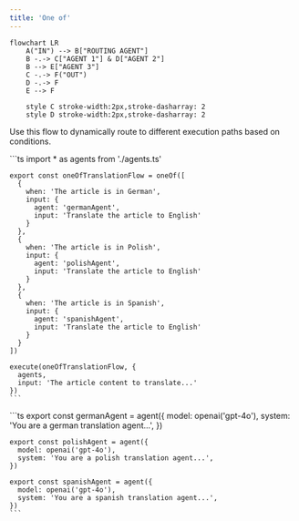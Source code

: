```yaml
---
title: 'One of'
---
```



```mermaid
flowchart LR
    A("IN") --> B["ROUTING AGENT"]
    B -.-> C["AGENT 1"] & D["AGENT 2"]
    B --> E["AGENT 3"]
    C -.-> F("OUT")
    D -.-> F
    E --> F

    style C stroke-width:2px,stroke-dasharray: 2
    style D stroke-width:2px,stroke-dasharray: 2
```

Use this flow to dynamically route to different execution paths based on conditions.

<Tabs>
  <TabItem label="flow.ts">
    ```ts
    import * as agents from './agents.ts'

    export const oneOfTranslationFlow = oneOf([
      {
        when: 'The article is in German',
        input: {
          agent: 'germanAgent',
          input: 'Translate the article to English'
        }
      },
      {
        when: 'The article is in Polish',
        input: {
          agent: 'polishAgent',
          input: 'Translate the article to English'
        }
      },
      {
        when: 'The article is in Spanish',
        input: {
          agent: 'spanishAgent',
          input: 'Translate the article to English'
        }
      }
    ])

    execute(oneOfTranslationFlow, {
      agents,
      input: 'The article content to translate...'
    })
    ```
  </TabItem>
  <TabItem label="agents.ts">
    ```ts
    export const germanAgent = agent({
      model: openai('gpt-4o'),
      system: 'You are a german translation agent...',
    })

    export const polishAgent = agent({
      model: openai('gpt-4o'),
      system: 'You are a polish translation agent...',
    })

    export const spanishAgent = agent({
      model: openai('gpt-4o'),
      system: 'You are a spanish translation agent...',
    })
    ```
  </TabItem>
</Tabs>
